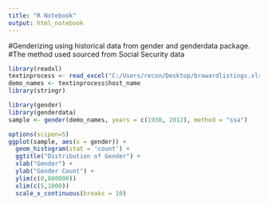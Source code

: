 ---
title: "R Notebook"
output: html_notebook
---
#Genderizing using historical data from gender and genderdata package.
#The method used sourced from Social Security data


```{r grab names from column}
library(readxl)
textinprocess <- read_excel("C:/Users/recon/Desktop/browardlistings.xlsx")
demo_names <- textinprocess$host_name
library(stringr)
```

```{r}
library(gender)
library(genderdata)
sample <- gender(demo_names, years = c(1930, 2012), method = "ssa")
```

```{r distribution of gender histogram}
options(scipen=5)
ggplot(sample, aes(x = gender)) +
  geom_histogram(stat = 'count') +
  ggtitle("Distribution of Gender") +
  xlab("Gender") +
  ylab("Gender Count") +
  ylim(c(0,800000))
  xlim(c(5,1000)) 
  scale_x_continuous(breaks = 10)
```
  
